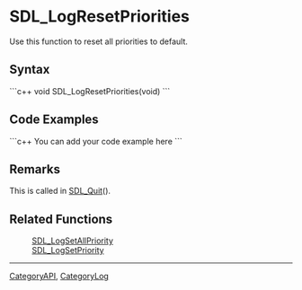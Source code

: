 <!-- pragma section-numbers off -->
<!-- pragma camelcase off -->

= SDL_LogResetPriorities =
Use this function to reset all priorities to default.


== Syntax ==
```c++
void SDL_LogResetPriorities(void)
```

== Code Examples ==
```c++
You can add your code example here
```

== Remarks ==
This is called in [[SDL_Quit]]().

== Related Functions ==
:[[SDL_LogSetAllPriority]]
:[[SDL_LogSetPriority]]

----
[[CategoryAPI]], [[CategoryLog]]
